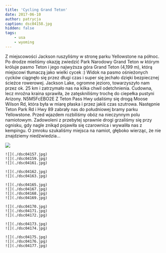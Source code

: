 ```yaml
---
title: 'Cycling Grand Teton'
date: 2017-06-10
author: patrycja
caption: dsc04158.jpg
hidden: false
tags: 
    - usa
    - wyoming
---
```



Z miejscowości Jackson ruszyliśmy w stronę parku Yellowstone na północ. Po drodze mieliśmy okazję zwiedzić Park Narodowy Grand Teton w którym króluje pasmo Teton i jego najwyższa góra Grand Teton (4,199 m), którą miejscowi tłumaczą jako wielki cycek :) Widok na pasmo ośnieżonych cycków ciągnęło się przez długi czas i super się jechało dzięki bezpiecznej ścieżce rowerowej. Jackson Lake, ogromne jezioro, towarzyszyło nam przez ok. 25 km i zatrzymało nas na kilka chwil odetchnienia. Cudowna, lecz mroźna kraina sprawiła, że zatęskniliśmy trochę do ciepełka pustyni Arizony.
<youtube>N5M5FcEBO2E</youtube>
Z Teton Pass Hwy udaliśmy się drogą Moose Wilson Rd, która była w miarę płaska i przez jakiś czas szutrowa. Następnie Teton Park Rd i Hwy 89 zabrały nas do południowej bramy parku Yellowstone. Przed wjazdem rozbiliśmy obóz na nieczynnym polu namiotowym. Zadowoleni z przebytej sprawnie drogi grzaliśmy się przy ognisku, gdy nagle znikąd pojawiła się czarownica i wywaliła nas z kempingu. O zmroku szukaliśmy miejsca na namiot, głęboko wierząc, że nie znajdziemy niedźwiedzia... 

![](./dsc04150.jpg)
```grid|3
![](./dsc04157.jpg)
![](./dsc04159.jpg)
![](./dsc04161.jpg)
```
```grid|2
![](./dsc04162.jpg)
![](./dsc04163.jpg)
```
```grid|4
![](./dsc04165.jpg)
![](./dsc04167.jpg)
![](./dsc04168.jpg)
![](./dsc04169.jpg)
```
```grid|3
![](./dsc04170.jpg)
![](./dsc04171.jpg)
![](./dsc04172.jpg)
```
```grid|2
![](./dsc04173.jpg)
![](./dsc04174.jpg)
```
```grid|3
![](./dsc04175.jpg)
![](./dsc04176.jpg)
![](./dsc04177.jpg)
```